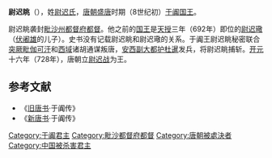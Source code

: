 '''尉迟眺'''（{{bd|？||728年||catIdx=Y}}），姓[[尉迟氏|尉迟氏]]，[[唐朝|唐朝]][[盛唐|盛唐]]时期（8世纪初）[[于阗|于阗]][[国王|国王]]。

尉迟眺袭封[[毗沙都督府|毗沙州]][[都督府|都督府]][[都督|都督]]。他之前的[[国王|国王]]是[[天授_(武周)|天授]]三年（692年）即位的[[尉迟璥|尉迟璥]]（[[伏阇雄|伏阇雄]]的儿子）。史书没有记载尉迟眺和尉迟璥的关系。于阗王尉迟眺秘密联合[[突厥|突厥]][[毗伽可汗|毗伽可汗]]和[[西域|西域]]诸胡通谋叛唐，[[安西大都护府|安西副大都护]][[杜暹|杜暹]]发兵，将尉迟眺捕斩。[[开元|开元]]十六年（728年），唐朝立[[尉迟伏师战|尉迟战]]为王。

{{start box}}
{{s-before|[[尉迟璥|尉迟璥]]}}
{{s-title|[[于阗|于阗]]国王|？—728年}}
{{s-after|[[尉迟伏师战|尉迟战]]}}
{{end box}}

==参考文献==

*《[[旧唐书|旧唐书]]·于阗传》
*《[[新唐书|新唐书]]·于阗传》

[[Category:于阗君主|Category:于阗君主]]
[[Category:毗沙都督府都督|Category:毗沙都督府都督]]
[[Category:唐朝被處決者|Category:唐朝被處決者]]
[[Category:中国被杀害君主|Category:中国被杀害君主]]